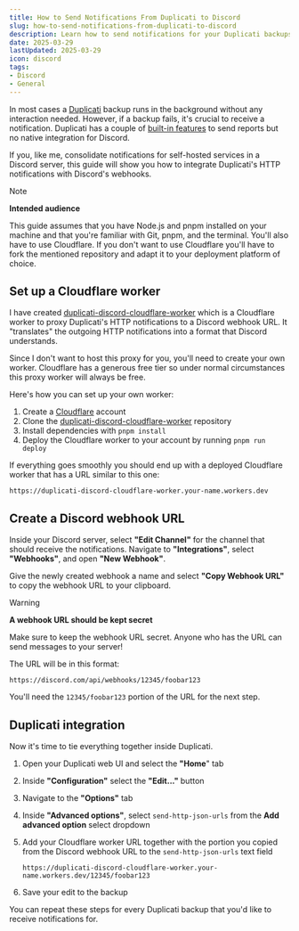 ```yaml
---
title: How to Send Notifications From Duplicati to Discord
slug: how-to-send-notifications-from-duplicati-to-discord
description: Learn how to send notifications for your Duplicati backups to Discord through webhooks
date: 2025-03-29
lastUpdated: 2025-03-29
icon: discord
tags:
- Discord
- General
---
```


In most cases a [Duplicati](https://github.com/duplicati/duplicati) backup runs in the background without any interaction needed. However, if a backup fails, it's crucial to receive a notification. Duplicati has a couple of [built-in features](https://docs.duplicati.com/detailed-descriptions/sending-reports-via-email) to send reports but no native integration for Discord.

If you, like me, consolidate notifications for self-hosted services in a Discord server, this guide will show you how to integrate Duplicati's HTTP notifications with Discord's webhooks.

> [!NOTE]
> **Intended audience**
>
> This guide assumes that you have Node.js and pnpm installed on your machine and that you're familiar with Git, pnpm, and the terminal. You'll also have to use Cloudflare. If you don't want to use Cloudflare you'll have to fork the mentioned repository and adapt it to your deployment platform of choice.

## Set up a Cloudflare worker

I have created [duplicati-discord-cloudflare-worker](https://github.com/LekoArts/duplicati-discord-cloudflare-worker) which is a Cloudflare worker to proxy Duplicati's HTTP notifications to a Discord webhook URL. It "translates" the outgoing HTTP notifications into a format that Discord understands.

Since I don't want to host this proxy for you, you'll need to create your own worker. Cloudflare has a generous free tier so under normal circumstances this proxy worker will always be free.

Here's how you can set up your own worker:

1. Create a [Cloudflare](https://www.cloudflare.com) account
1. Clone the [duplicati-discord-cloudflare-worker](https://github.com/LekoArts/duplicati-discord-cloudflare-worker) repository
1. Install dependencies with `pnpm install`
1. Deploy the Cloudflare worker to your account by running `pnpm run deploy`

If everything goes smoothly you should end up with a deployed Cloudflare worker that has a URL similar to this one:

```shell
https://duplicati-discord-cloudflare-worker.your-name.workers.dev
```

## Create a Discord webhook URL

Inside your Discord server, select **"Edit Channel"** for the channel that should receive the notifications. Navigate to **"Integrations"**, select **"Webhooks"**, and open **"New Webhook"**.

Give the newly created webhook a name and select **"Copy Webhook URL"** to copy the webhook URL to your clipboard.

> [!WARNING]
> **A webhook URL should be kept secret**
>
> Make sure to keep the webhook URL secret. Anyone who has the URL can send messages to your server!

The URL will be in this format:

```text
https://discord.com/api/webhooks/12345/foobar123
```

You'll need the `12345/foobar123` portion of the URL for the next step.

## Duplicati integration

Now it's time to tie everything together inside Duplicati.

1. Open your Duplicati web UI and select the **"Home**" tab
1. Inside **"Configuration"** select the **"Edit..."** button
1. Navigate to the **"Options"** tab
1. Inside **"Advanced options"**, select `send-http-json-urls` from the **Add advanced option** select dropdown
1. Add your Cloudflare worker URL together with the portion you copied from the Discord webhook URL to the `send-http-json-urls` text field

    ```shell
    https://duplicati-discord-cloudflare-worker.your-name.workers.dev/12345/foobar123
    ```
1. Save your edit to the backup

You can repeat these steps for every Duplicati backup that you'd like to receive notifications for.